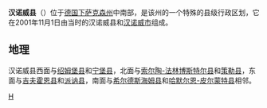 {{noteTA|G1=德国地名|G2=Landkreis|G3=单位}}
{{德国县级行政单位
| 县徽图 = Image:Wappen der Region Hannover.svg
| 在德国内的位置图 = Image:Lage der Region Hannover in Deutschland.PNG
| 所属联邦州 = 下萨克森州
| 所属行政区 = 
| 首府 = 汉诺威
| 面积 = 2290.86
| 人口 = 1,144,481
| 统计时间 = 2015年12月31日
| 人口密度 = 500
| 汽车牌号 = H
| 下设城镇 = 17个市、4个镇
| 政府地址 = Hildesheimer Straße 20<br />30169 Hannover
| 政府网站 = www.hannover.de
| 在州内的位置图 = Image:Lower saxony h.png
|}}

'''汉诺威县'''（{{lang-de|Region Hannover}}）位于[[德国|德国]][[下萨克森州|下萨克森州]]中南部，是该州的一个特殊的县级行政区划，它在2001年11月1日由当时的汉诺威县和[[汉诺威|汉诺威市]]组成。

== 地理 ==
汉诺威县西面与[[绍姆堡县|绍姆堡县]]和[[宁堡县|宁堡县]]，北面与[[索尔陶-法林博斯特尔县|索尔陶-法林博斯特尔县]]和[[策勒县_(德国)|策勒县]]，东面与[[吉夫霍恩县|吉夫霍恩县]]和[[派讷县|派讷县]]，南面与[[希尔德斯海姆县|希尔德斯海姆县]]和[[哈默尔恩-皮尔蒙特县|哈默尔恩-皮尔蒙特县]]相邻。

{{Commonscat|Region Hannover}}

{{下萨克森州行政区划}}
{{Authority control}}

[[Category:下萨克森州|H]]